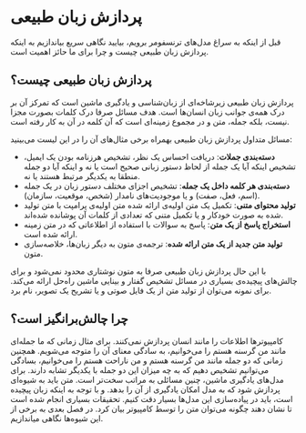 # پردازش زبان طبیعی

قبل از اینکه به سراغ مدل‌های ترنسفومر برویم، بیایید نگاهی سریع بیاندازیم به اینکه پردازش زبان طبیعی چیست و چرا برای ما حائز اهمیت است.

## پردازش زبان طبیعی چیست؟

پردازش زبان طبیعی  زیرشاخه‌ای از زبان‌شناسی و یادگیری ماشین است که تمرکز آن بر درک همه‌ی جوانب زبان انسان‌ها است. هدف مسائل صرفا درک کلمات بصورت مجزا نیست، بلکه جمله، متن و در مجموع‌ زمینه‌ای است که آن کلمه در آن به کار رفته است.

مسائل متداول پردازش زبان طبیعی بهمراه برخی مثال‌های آن را در این لیست می‌بینید:

- **دسته‌بندی جملات**: دریافت احساس یک نظر، تشخیص هرزنامه بودن یک ایمیل، تشخیص اینکه آیا یک جمله از لحاظ دستور زبانی صحیح است یا نه و اینکه آیا دو جمله منطقا به یکدیگر مرتبط هستند یا نه.
- **دسته‌بندی هر کلمه داخل یک جمله**:‌ تشخیص اجزای مختلف دستور زبان در یک جمله (اسم، فعل، صفت) و یا موجودیت‌های نامدار (شخص، موقعیت، سازمان).
- **تولید محتوای متنی**:‌ تکمیل یک متن اولیه‌ی ارائه شده متن اولیه‌ی پرامپت با متن تولید شده به صورت خودکار و یا تکمیل متنی که تعدادی از کلمات آن پوشانده‌ شده‌اند.
- **استخراج پاسخ از یک متن**: پاسخ به سوالات با استفاده از اطلاعاتی که در متن زمینه ارائه شده است.
- **تولید متن جدید از یک متن ارائه شده**: ترجمه‌ی متون به دیگر زبان‌ها، خلاصه‌سازی متون.

با این حال پردازش زبان طبیعی صرفا به متون نوشتاری محدود نمی‌شود و برای چالش‌های پیچیده‌ی بسیاری در مسائل تشخیص گفتار و بینایی ماشین راه‌حل ارائه می‌کند. برای نمونه می‌توان از تولید متن از یک فایل صوتی و یا تشریح یک تصویر، نام برد.

## چرا چالش‌برانگیز است؟

کامپیوترها اطلاعات را مانند انسان پردازش نمی‌کنند. برای مثال زمانی که ما جمله‌ای مانند من گرسنه هستم را می‌خوانیم، به سادگی معنای آن را متوجه می‌شویم. همچنین زمانی که دو جمله‌ مانند من گرسنه هستم و من ناراحت هستم را می‌خوانیم، بسادگی می‌توانیم تشخیص دهیم که به چه میزان این دو جمله با یکدیگر تشابه دارند. برای مدل‌های یادگیری ماشین، چنین مسائلی به مراتب سخت‌تر است. متن باید به ‌شیوه‌ای پردازش شود که به مدل امکان یادگیری از آن را بدهد. و با توجه به اینکه زبان پیچیده است، باید در پیاده‌سازی این مدل‌ها بسیار دقت کنیم. تحقیقات بسیاری انجام شده است تا نشان دهند چگونه می‌توان متن را توسط کامپیوتر بیان کرد. در فصل بعدی به برخی از این شیوه‌ها نگاهی میاندازیم.